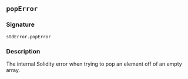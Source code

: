 ## `popError`

### Signature

```solidity
stdError.popError
```

### Description

The internal Solidity error when trying to pop an element off of an empty array.